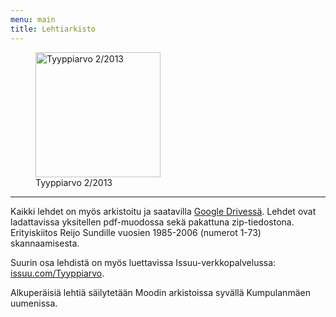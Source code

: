 ```yaml
---
menu: main
title: Lehtiarkisto
---
```


![Tyyppiarvo 2/2013](/images/tyyppiarvo_kansi_2013.png){width=200px}

***

Kaikki lehdet on myös arkistoitu ja saatavilla [Google Drivessä](https://drive.google.com/drive/folders/1qsP2Fx36gtnbIG1ZsbaMl2TW3tpzSgF1). Lehdet ovat ladattavissa yksitellen pdf-muodossa sekä pakattuna zip-tiedostona. Erityiskiitos Reijo Sundille vuosien 1985-2006 (numerot 1-73) skannaamisesta.

Suurin osa lehdistä on myös luettavissa Issuu-verkkopalvelussa: [issuu.com/Tyyppiarvo](https://issuu.com/tyyppiarvo).

Alkuperäisiä lehtiä säilytetään Moodin arkistoissa syvällä Kumpulanmäen uumenissa.

